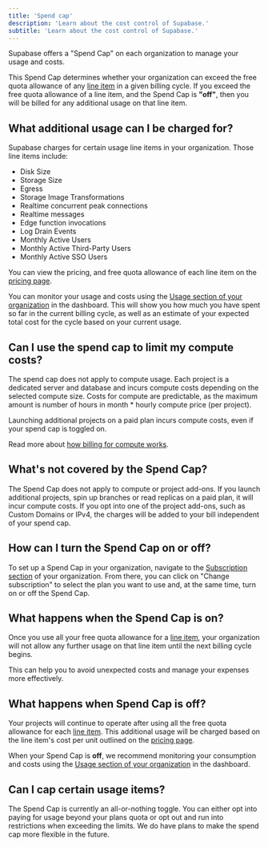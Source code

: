 ```yaml
---
title: 'Spend cap'
description: 'Learn about the cost control of Supabase.'
subtitle: 'Learn about the cost control of Supabase.'
---
```


Supabase offers a "Spend Cap" on each organization to manage your usage and costs.

This Spend Cap determines whether your organization can exceed the free quota allowance of any [line item](#what-additional-usage-can-i-be-charged-for) in a given billing cycle. If you exceed the free quota allowance of a line item, and the Spend Cap is **"off"**, then you will be billed for any additional usage on that line item.

## What additional usage can I be charged for?

Supabase charges for certain usage line items in your organization. Those line items include:

- Disk Size
- Storage Size
- Egress
- Storage Image Transformations
- Realtime concurrent peak connections
- Realtime messages
- Edge function invocations
- Log Drain Events
- Monthly Active Users
- Monthly Active Third-Party Users
- Monthly Active SSO Users

You can view the pricing, and free quota allowance of each line item on the [pricing page](/pricing).

You can monitor your usage and costs using the [Usage section of your organization](https://supabase.com/dashboard/org/_/usage) in the dashboard.
This will show you how much you have spent so far in the current billing cycle, as well as an estimate of your expected total cost for the cycle based on your current usage.

## Can I use the spend cap to limit my compute costs?

The spend cap does not apply to compute usage. Each project is a dedicated server and database and incurs compute costs depending on the selected compute size. Costs for compute are predictable, as the maximum amount is number of hours in month \* hourly compute price (per project).

Launching additional projects on a paid plan incurs compute costs, even if your spend cap is toggled on.

Read more about [how billing for compute works](https://supabase.com/docs/guides/platform/org-based-billing#billing-for-compute-compute-hours).

## What's not covered by the Spend Cap?

The Spend Cap does not apply to compute or project add-ons. If you launch additional projects, spin up branches or read replicas on a paid plan, it will incur compute costs.
If you opt into one of the project add-ons, such as Custom Domains or IPv4, the charges will be added to your bill independent of your spend cap.

## How can I turn the Spend Cap on or off?

To set up a Spend Cap in your organization, navigate to the [Subscription section](https://supabase.com/dashboard/org/_/billing) of your organization.
From there, you can click on "Change subscription" to select the plan you want to use and, at the same time, turn on or off the Spend Cap.

## What happens when the Spend Cap is on?

Once you use all your free quota allowance for a [line item](#what-additional-usage-can-i-be-charged-for), your organization will not allow any further usage on that line item until the next billing cycle begins.

This can help you to avoid unexpected costs and manage your expenses more effectively.

## What happens when Spend Cap is off?

Your projects will continue to operate after using all the free quota allowance for each [line item](#what-additional-usage-can-i-be-charged-for).
This additional usage will be charged based on the line item's cost per unit outlined on the [pricing page](/pricing).

<Admonition type="note">

When your Spend Cap is **off**, we recommend monitoring your consumption and costs using the [Usage section of your organization](https://supabase.com/dashboard/org/_/usage) in the dashboard.

</Admonition>

## Can I cap certain usage items?

The Spend Cap is currently an all-or-nothing toggle. You can either opt into paying for usage beyond your plans quota or opt out and run into restrictions when exceeding the limits. We do have plans to make the spend cap more flexible in the future.
